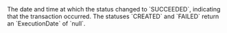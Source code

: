   

  
<ResponseField name="ExecutionDate" type="timestamp" default="">    
The date and time at which the status changed to `SUCCEEDED`, indicating that the transaction occurred. The statuses `CREATED` and `FAILED` return an `ExecutionDate` of `null`.   

<Expandable title="properties">  

</Expandable> 
</ResponseField>